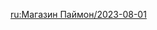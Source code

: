{{Paimon's Bargains
|time_start = 2023-08-01 04:00:00
|time_end   = 2023-09-01 03:59:59
|shop       = 
{{Shop|Beidou|34|1|type=Character}}
{{Shop|Noelle|34|1|type=Character}}
{{Shop|Royal Longsword|24|3|type=Weapon}}
{{Shop|Royal Greatsword|24|3|type=Weapon}}
{{Shop|Royal Spear|24|3|type=Weapon}}
{{Shop|Royal Grimoire|24|3|type=Weapon}}
{{Shop|Royal Bow|24|3|type=Weapon}}
}}
<noinclude>
[[ru:Магазин Паймон/2023-08-01]]
</noinclude>